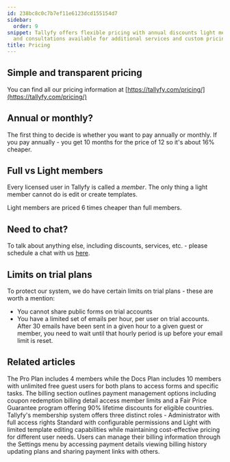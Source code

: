 ```yaml
---
id: 238bc8c0c7b7ef11e6123dcd155154d7
sidebar:
  order: 9
snippet: Tallyfy offers flexible pricing with annual discounts light member options
  and consultations available for additional services and custom pricing needs.
title: Pricing
---
```


## Simple and transparent pricing

You can find all our pricing information at [https://tallyfy.com/pricing/](https://tallyfy.com/pricing/)

## Annual or monthly?

The first thing to decide is whether you want to pay annually or monthly. If you pay annually - you get 10 months for the price of 12 so it's about 16% cheaper.

## Full vs Light members

Every licensed user in Tallyfy is called a _member_. The only thing a light member cannot do is edit or create templates.

Light members are priced 6 times cheaper than full members.

## Need to chat?

To talk about anything else, including discounts, services, etc. - please schedule a chat with us [here](https://tallyfy.com/booking/).

## Limits on trial plans

To protect our system, we do have certain limits on trial plans - these are worth a mention:

* You cannot share public forms on trial accounts
* You have a limited set of emails per hour, per user on trial accounts. After 30 emails have been sent in a given hour to a given guest or member, you need to wait until that hourly period is up before your email limit is reset. 


## Related articles
<CardGrid>
<LinkTitleCard header="<b>Billing > Tallyfy's Account and Member Limits</b>" href="/products/pro/settings/billing/what-are-tallyfys-account-and-member-limits/" > The Pro Plan includes 4 members while the Docs Plan includes 10 members with unlimited free guest users for both plans to access forms and specific tasks. </LinkTitleCard>
<LinkTitleCard header="<b>Settings > Billing</b>" href="/products/pro/settings/billing/" > The billing section outlines payment management options including coupon redemption billing detail access member limits and a Fair Price Guarantee program offering 90% lifetime discounts for eligible countries. </LinkTitleCard>
<LinkTitleCard header="<b>Documenting > Members</b>" href="/products/pro/documenting/members/" > Tallyfy's membership system offers three distinct roles - Administrator with full access rights Standard with configurable permissions and Light with limited template editing capabilities while maintaining cost-effective pricing for different user needs. </LinkTitleCard>
<LinkTitleCard header="<b>Billing > Access and Manage My Billing Details</b>" href="/products/pro/settings/billing/how-to-access-and-manage-my-billing-details/" > Users can manage their billing information through the Settings menu by accessing payment details viewing billing history updating plans and sharing payment links with others. </LinkTitleCard>
</CardGrid>